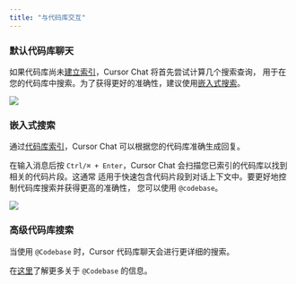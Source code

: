 ```yaml
---
title: "与代码库交互"
---
```


### 默认代码库聊天

如果代码库尚未[建立索引](/context/codebase-indexing)，Cursor Chat 将首先尝试计算几个搜索查询，
用于在您的代码库中搜索。为了获得更好的准确性，建议使用[嵌入式搜索](#embeddings-search)。

<Frame>
<img src="/images/chat/no-embeddings.png" />
</Frame>

### 嵌入式搜索

通过[代码库索引](/context/codebase-indexing)，Cursor Chat 可以根据您的代码库准确生成回复。

在输入消息后按 `Ctrl/⌘ + Enter`，Cursor Chat 会扫描您已索引的代码库以找到相关的代码片段。这通常
适用于快速包含代码片段到对话上下文中。要更好地控制代码库搜索并获得更高的准确性，
您可以使用 `@codebase`。

<Frame>
<img src="/images/chat/embeddings.png" />
</Frame>

### 高级代码库搜索

当使用 `@Codebase` 时，Cursor 代码库聊天会进行更详细的搜索。

在[这里](/context/@-symbols/@-codebase)了解更多关于 `@Codebase` 的信息。

